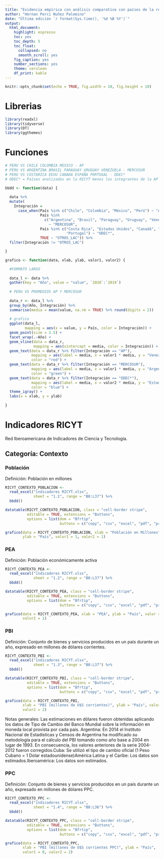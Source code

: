 ```yaml
---
title: "Evidencia empírica con análisis comparativo con países de la región y OCDE"
author: "Hernan Perci Nuñez Palomino"
date: "Última edición `r format(Sys.time(), '%d %B %Y')`"
output: 
  html_document: 
    highlight: espresso
    toc: yes
    toc_depth: 5
    toc_float:
      collapsed: no
      smooth_scroll: yes
    fig_caption: yes
    number_sections: yes
    theme: cerulean
    df_print: kable
---
```


```r
knitr::opts_chunk$set(echo = TRUE, fig.width = 10, fig.height = 10)
```


# Librerias

```r

library(readxl)
library(tidyverse)
library(DT)
library(ggthemes)

```


# Funciones

```r

# PERU VS CHILE COLOMBIA MEXICO - AP
# PERU VS ARGENTINA BRASIL PARAGUAY URUGUAY VENEZUELA - MERCOSUR
# PERU VS COSTARICA EEUU CANADA ESPAÑA PORTUGAL - ODEC*
# ODEC* = Países analizadas en la RICYT menos los integrantes de la AP

bbdd <- function(data) {
 
  data %>% 
  mutate(
    Integración = 
      case_when(País %in% c("Chile", "Colombia", "México", "Perú") ~ "AP",
                País %in% 
                  c("Argentina", "Brasil", "Paraguay", "Uruguay", "Venezuela") 
                    ~ "MERCOSUR",
                País %in% c("Costa Rica", "Estados Unidos", "Canadá", "España", 
                            "Portugal") ~ "ODEC*",
                TRUE ~ "OTROS_LAC")) %>%
  filter(Integración != "OTROS_LAC")

}

```


```r

grafico <- function(data, xlab, ylab, valor1, valor2) {

  #FORMATO LARGO
  
  data_l <- data %>%
  gather(key = "Año", value = "value", `2010`:`2019`)  
  
  # PERU VS PROMEDIOS AP Y MERCOSUR
  
  data_r <- data_l %>%
  group_by(Año, Integración) %>%
  summarise(media = mean(value, na.rm = TRUE) %>% round(digits = 2))
  
  # grafico
  ggplot(data_l, 
         mapping = aes(x = value, y = País, color = Integración)) +
  geom_point(size = 2.5) +
  facet_wrap(.~Año) +
  geom_vline(data = data_r, 
             mapping = aes(xintercept = media, color = Integración)) +
  geom_text(data = data_r %>% filter(Integración == "AP"), 
            mapping = aes(label = media, x = valor1 * media, y = "Venezuela"), 
            color = "red") +
  geom_text(data = data_r %>% filter(Integración == "MERCOSUR"), 
            mapping = aes(label = media, x = valor1 * media, y = "Argentina"), 
            color = "green") +
  geom_text(data = data_r %>% filter(Integración == "ODEC*"), 
            mapping = aes(label = media, x = valor2 * media, y = "Estados Unidos"),
            color = "blue") +
  theme_igray() +
  labs(x = xlab, y = ylab)
    
}

```


# Indicadores RICYT

Red Iberoamericana de Indicadores de Ciencia y Tecnología.

## Categoría: Contexto

### Población

Definición: Población en millones

```r

RICYT_CONTEXTO_POBLACION <- 
  read_excel("indicadores RICYT.xlsx", 
             sheet = "1.1", range = "B8:L37") %>%
  bbdd()

```


```r

datatable(RICYT_CONTEXTO_POBLACION, class = "cell-border stripe", 
          editable = TRUE, extensions = "Buttons",
          options = list(dom = "Bfrtip",
                         buttons = c("copy", "csv", "excel", "pdf", "print")))

```


```r

grafico(data = RICYT_CONTEXTO_POBLACION, xlab = "Población en Millones",
        ylab = "País", valor1 = 1, valor2 = 1)

```


### PEA

Definición: Población económicamente activa

```r

RICYT_CONTEXTO_PEA <- 
  read_excel("indicadores RICYT.xlsx", 
             sheet = "1.2", range = "B8:L37") %>%
  bbdd()

```


```r

datatable(RICYT_CONTEXTO_PEA, class = "cell-border stripe", 
          editable = TRUE, extensions = "Buttons",
          options = list(dom = "Bfrtip",
                         buttons = c("copy", "csv", "excel", "pdf", "print")))

```


```r

grafico(data = RICYT_CONTEXTO_PEA, xlab = "PEA", ylab = "País", valor = 1,
        valor2 = 1)

```


### PBI

Definición: Conjunto de bienes y servicios producidos en un país durante un año, expresado en millones de dólares corrientes.

```r

RICYT_CONTEXTO_PBI <- 
  read_excel("indicadores RICYT.xlsx", 
             sheet = "1.3", range = "B8:L37") %>%
  bbdd()

```


```r

datatable(RICYT_CONTEXTO_PBI, class = "cell-border stripe", 
          editable = TRUE, extensions = "Buttons",
          options = list(dom = "Bfrtip",
                         buttons = c("copy", "csv", "excel", "pdf", "print")))

```


```r

grafico(data = RICYT_CONTEXTO_PBI,
        xlab = "PBI (millones de U$S corrientes)", ylab = "País", valor1 = 8,
        valor2 = 2)

```


Notas generales: Las estimaciones en dólares fueron obtenidas aplicando los datos de Tipo de Cambio del Banco Mundial sobre la información en moneda local provista por cada país. Argentina: En 2014 el Instituto Nacional de Estadísticas y Censos de Argentina ha modificado su metodología para el cálculo del PBI  tomando como año base a 2004 en lugar de 1993. En consecuencia, los valores anteriores de la serie 2004-2012 fueron corregidos.Cuba: Se utilizó el tipo de cambio oficial (1 Peso Cubano = 1 Dolar estadounidense)América Latina y el Caribe: Los datos son estimados.Iberoamérica: Los datos son estimados.

### PPC

Definición: Conjunto de bienes y servicios producidos en un país durante un año, expresado en millones de dólares PPC.

```r

RICYT_CONTEXTO_PPC <- 
  read_excel("indicadores RICYT.xlsx", 
             sheet = "1.4", range = "B8:L36") %>%
  bbdd()

```


```r

datatable(RICYT_CONTEXTO_PPC, class = "cell-border stripe", 
          editable = TRUE, extensions = "Buttons",
          options = list(dom = "Bfrtip",
                         buttons = c("copy", "csv", "excel", "pdf", "print")))

```


```r

grafico(data = RICYT_CONTEXTO_PPC,
        xlab = "PBI (millones de U$S corrientes PPC)", ylab = "País",
        valor1 = 8, valor2 = 2)

```











